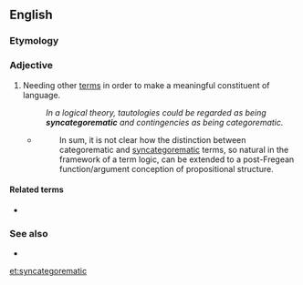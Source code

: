 ==English==
{{wikipedia|syncategorematic term}}

===Etymology===
{{prefix|syn|categorematic|lang=en}}

===Adjective===
{{en-adj}}

# {{lb|en|linguistics|of a term}} Needing other [[term]]s in order to make a meaningful constituent of language.
#: ''In a logical theory, tautologies could be regarded as being '''syncategorematic''' and contingencies as being categorematic.''
#* {{quote-web|year=2009|author=MacFarlane, John|title=Logical Constants|site=Stanford Encyclopedia of Philosophy|url=http://plato.stanford.edu/entries/logical-constants/|accessdate=2012-05-07}}
#*: In sum, it is not clear how the distinction between categorematic and [[syncategorematic]] terms, so natural in the framework of a term logic, can be extended to a post-Fregean function/argument conception of propositional structure.

====Related terms====
* {{l|en|categorematic}}

===See also===
* {{l|en|logical constant}}

[[et:syncategorematic]]